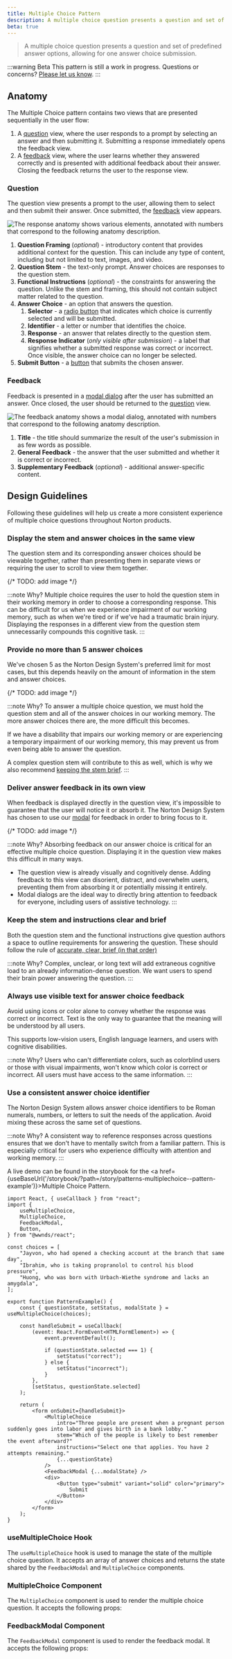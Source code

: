 ```yaml
---
title: Multiple Choice Pattern
description: A multiple choice question presents a question and set of predefined answer options, allowing for one answer choice submission.
beta: true
---
```



> A multiple choice question presents a question and set of predefined answer options, allowing for one answer choice submission.

:::warning
<Badge>Beta</Badge> This pattern is still a work in progress. Questions or concerns? [Please let us know](mailto:nds@wwnorton.com).
:::

## Anatomy

The Multiple Choice pattern contains two views that are presented sequentially in the user flow:

1. A [question](#question) view, where the user responds to a prompt by selecting an answer and then submitting it.
	Submitting a response immediately opens the feedback view.
2. A [feedback](#feedback) view, where the user learns whether they answered correctly and is presented with additional feedback about their answer.
	Closing the feedback returns the user to the response view.

### Question

The question view presents a prompt to the user, allowing them to select and then submit their answer.
Once submitted, the [feedback](#feedback) view appears.

![The response anatomy shows various elements, annotated with numbers that correspond to the following anatomy description.](/img/multiple-choice-anatomy.png)

1. **Question Framing** (_optional_) - introductory content that provides additional context for the question.
	This can include any type of content, including but not limited to text, images, and video.
1. **Question Stem** - the text-only prompt. Answer choices are responses to the question stem.
1. **Functional Instructions** (_optional_) - the constraints for answering the question.
	Unlike the stem and framing, this should not contain subject matter related to the question.
1. **Answer Choice** - an option that answers the question.
	1. **Selector** - a [radio button](/docs/components/radio-group) that indicates which choice is currently selected and will be submitted.
	1. **Identifier** - a letter or number that identifies the choice.
	1. **Response** - an answer that relates directly to the question stem.
	1. **Response Indicator** (_only visible after submission_) - a label that signifies whether a submitted response was correct or incorrect.
		Once visible, the answer choice can no longer be selected.
1. **Submit Button** - a [button](/docs/components/button) that submits the chosen answer.

### Feedback

Feedback is presented in a [modal dialog](/docs/components/modal) after the user has submitted an answer.
Once closed, the user should be returned to the [question](#question) view.

![The feedback anatomy shows a modal dialog, annotated with numbers that correspond to the following anatomy description.](/img/feedback-modal-anatomy.png)

1. **Title** - the title should summarize the result of the user's submission in as few words as possible.
1. **General Feedback** - the answer that the user submitted and whether it is correct or incorrect.
1. **Supplementary Feedback** (_optional_) - additional answer-specific content.

## Design Guidelines

Following these guidelines will help us create a more consistent experience of multiple choice questions throughout Norton products.

### Display the stem and answer choices in the same view

The question stem and its corresponding answer choices should be viewable together, rather than presenting them in separate views or requiring the user to scroll to view them together.

{/* TODO: add image */}

:::note Why?
Multiple choice requires the user to hold the question stem in their working memory in order to choose a corresponding response.
This can be difficult for us when we experience impairment of our working memory, such as when we're tired or if we've had a traumatic brain injury.
Displaying the responses in a different view from the question stem unnecessarily compounds this cognitive task.
:::

### Provide no more than 5 answer choices

We've chosen 5 as the Norton Design System's preferred limit for most cases, but this depends heavily on the amount of information in the stem and answer choices.

{/* TODO: add image */}

:::note Why?
To answer a multiple choice question, we must hold the question stem and all of the answer choices in our working memory.
The more answer choices there are, the more difficult this becomes.

If we have a disability that impairs our working memory or are experiencing a temporary impairment of our working memory, this may prevent us from even being able to answer the question.

A complex question stem will contribute to this as well, which is why we also recommend [keeping the stem brief](#keep-the-stem-and-instructions-brief).
:::

### Deliver answer feedback in its own view

When feedback is displayed directly in the question view, it's impossible to guarantee that the user will notice it or absorb it.
The Norton Design System has chosen to use our [modal](/docs/components/modal) for feedback in order to bring focus to it.

{/* TODO: add image */}

:::note Why?
Absorbing feedback on our answer choice is critical for an effective multiple choice question.
Displaying it in the question view makes this difficult in many ways.

- The question view is already visually and cognitively dense.
Adding feedback to this view can disorient, distract, and overwhelm users, preventing them from absorbing it or potentially missing it entirely.
- Modal dialogs are the ideal way to directly bring attention to feedback for everyone, including users of assistive technology.
:::

### Keep the stem and instructions clear and brief

Both the question stem and the functional instructions give question authors a space to outline requirements for answering the question.
These should follow the rule of [accurate, clear, brief (in that order)](/docs/guides/usable-writing-guidelines#accurate-clear-brief-in-that-order)

:::note Why?
Complex, unclear, or long text will add extraneous cognitive load to an already information-dense question.
We want users to spend their brain power answering the question.
:::

### Always use visible text for answer choice feedback

Avoid using icons or color alone to convey whether the response was correct or incorrect.
Text is the only way to guarantee that the meaning will be understood by all users.

This supports low-vision users, English language learners, and users with cognitive disabilities.

:::note Why?
Users who can't differentiate colors, such as colorblind users or those with visual impairments, won't know which color is correct or incorrect.
All users must have access to the same information.
:::

### Use a consistent answer choice identifier

The Norton Design System allows answer choice identifiers to be Roman numerals, numbers, or letters to suit the needs of the application.
Avoid mixing these across the same set of questions.

:::note Why?
A consistent way to reference responses across questions ensures that we don't have to mentally switch from a familiar pattern.
This is especially critical for users who experience difficulty with attention and working memory.
:::


A live demo can be found in the storybook for the <a href={useBaseUrl('/storybook/?path=/story/patterns-multiplechoice--pattern-example')}>Multiple Choice Pattern</a>.

```tsx
import React, { useCallback } from "react";
import {
	useMultipleChoice,
	MultipleChoice,
	FeedbackModal,
	Button,
} from "@wwnds/react";

const choices = [
	"Jayvon, who had opened a checking account at the branch that same day",
	"Ibrahim, who is taking propranolol to control his blood pressure",
	"Huong, who was born with Urbach-Wiethe syndrome and lacks an amygdala",
];

export function PatternExample() {
	const { questionState, setStatus, modalState } = useMultipleChoice(choices);

	const handleSubmit = useCallback(
		(event: React.FormEvent<HTMLFormElement>) => {
			event.preventDefault();

			if (questionState.selected === 1) {
				setStatus("correct");
			} else {
				setStatus("incorrect");
			}
		},
		[setStatus, questionState.selected]
	);

	return (
		<form onSubmit={handleSubmit}>
			<MultipleChoice
				intro="Three people are present when a pregnant person suddenly goes into labor and gives birth in a bank lobby."
				stem="Which of the people is likely to best remember the event afterward?"
				instructions="Select one that applies. You have 2 attempts remaining."
				{...questionState}
			/>
			<FeedbackModal {...modalState} />
			<div>
				<Button type="submit" variant="solid" color="primary">
					Submit
				</Button>
			</div>
		</form>
	);
}
```

### useMultipleChoice Hook

The `useMultipleChoice` hook is used to manage the state of the multiple choice question. It accepts an array of answer choices and returns the state shared by the `FeedbackModal` and `MultipleChoice` components.

### MultipleChoice Component

The `MultipleChoice` component is used to render the multiple choice question. It accepts the following props:

<PropsTable from={MultipleChoice} />

### FeedbackModal Component

The `FeedbackModal` component is used to render the feedback modal. It accepts the following props:

<PropsTable from={FeedbackModal} />

